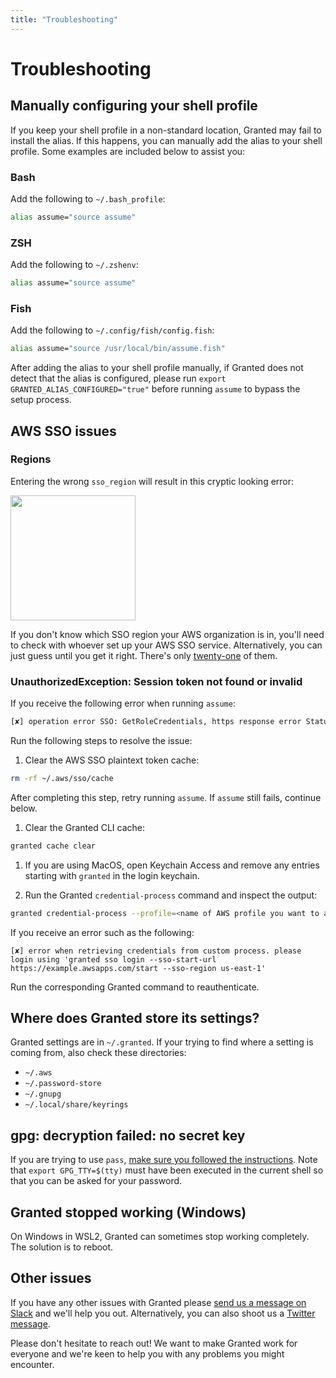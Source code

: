 ```yaml
---
title: "Troubleshooting"
---
```


# Troubleshooting

## Manually configuring your shell profile

If you keep your shell profile in a non-standard location, Granted may fail to install the alias. If this happens, you can manually add the alias to your shell profile. Some examples are included below to assist you:

### Bash

Add the following to `~/.bash_profile`:

```bash
alias assume="source assume"
```

### ZSH

Add the following to `~/.zshenv`:

```bash
alias assume="source assume"
```

### Fish

Add the following to `~/.config/fish/config.fish`:

```bash
alias assume="source /usr/local/bin/assume.fish"
```

<Note>

After adding the alias to your shell profile manually, if Granted does not detect that the alias is configured, please run `export GRANTED_ALIAS_CONFIGURED="true"` before running `assume` to bypass the setup process.

</Note>

## AWS SSO issues

### Regions

Entering the wrong `sso_region` will result in this cryptic looking error:

<img height="200" src="/images/granted/invalid-sso-region.png" />

If you don't know which SSO region your AWS organization is in, you'll need to check with whoever set up your AWS SSO service. Alternatively, you can just guess until you get it right. There's only [twenty-one](https://docs.aws.amazon.com/general/latest/gr/sso.html) of them.

### UnauthorizedException: Session token not found or invalid

If you receive the following error when running `assume`:

```bash
[✘] operation error SSO: GetRoleCredentials, https response error StatusCode: 401, RequestID: 39287367-65d6-41bc-a01f-ebc34b65e5b4, UnauthorizedException: Session token not found or invalid
```

Run the following steps to resolve the issue:

1. Clear the AWS SSO plaintext token cache:
  ```bash
  rm -rf ~/.aws/sso/cache
  ```

  After completing this step, retry running `assume`. If `assume` still fails, continue below.

1. Clear the Granted CLI cache:
  ```bash
  granted cache clear
  ```

1. If you are using MacOS, open Keychain Access and remove any entries starting with `granted` in the login keychain.

1. Run the Granted `credential-process` command and inspect the output:
  ```bash
  granted credential-process --profile=<name of AWS profile you want to access>
  ```

  If you receive an error such as the following:
  ```
  [✘] error when retrieving credentials from custom process. please login using 'granted sso login --sso-start-url https://example.awsapps.com/start --sso-region us-east-1'
  ```

  Run the corresponding Granted command to reauthenticate.


## Where does Granted store its settings?

Granted settings are in `~/.granted`. If your trying to find where a setting is coming from, also check these directories:

- `~/.aws`
- `~/.password-store`
- `~/.gnupg`
- `~/.local/share/keyrings`

## gpg: decryption failed: no secret key

If you are trying to use `pass`, [make sure you followed the instructions](./recipes/pass.md). Note that `export GPG_TTY=$(tty)` must have been executed in the current shell so that you can be asked for your password.

## Granted stopped working (Windows)

On Windows in WSL2, Granted can sometimes stop working completely. The solution is to reboot.

## Other issues

If you have any other issues with Granted please [send us a message on Slack](https://join.slack.com/t/commonfatecommunity/shared_invite/zt-q4m96ypu-_gYlRWD3k5rIsaSsqP7QMg) and we'll help you out. Alternatively, you can also shoot us a [Twitter message](https://twitter.com/CommonFateTech).

Please don't hesitate to reach out! We want to make Granted work for everyone and we're keen to help you with any problems you might encounter.
